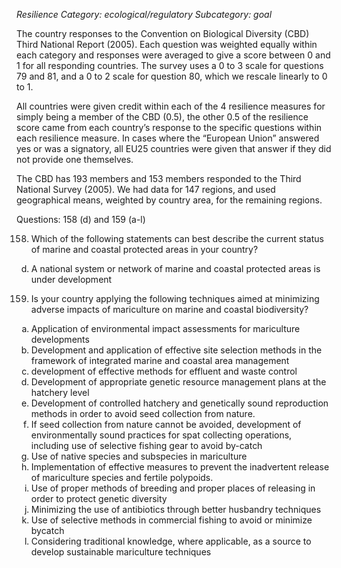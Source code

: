 *Resilience*
*Category: ecological/regulatory*
*Subcategory: goal*

The country responses to the Convention on Biological Diversity (CBD) Third National Report (2005). Each
question was weighted equally within each category and responses were averaged to give a score between 0 and 1 for all responding countries. The survey uses a 0 to 3 scale for questions 79 and 81, and a 0 to 2 scale for question 80, which we rescale linearly to 0 to 1.

All countries were given credit within each of the 4 resilience measures for simply being a member of the CBD (0.5), the other 0.5 of the resilience score came from each country’s response to the specific questions within each resilience measure. In cases where the "European Union" answered yes or was a signatory, all EU25 countries were given that answer if they did not provide one themselves. 

The CBD has 193 members and 153 members responded to the Third National Survey (2005). We had data for 147
regions, and used geographical means, weighted by country area, for the remaining regions. 

Questions: 158 (d) and 159 (a-l)

158. Which of the following statements can best describe the current status of marine and coastal protected areas in your country?
d) A national system or network of marine and coastal protected areas is under
development

159. Is your country applying the following techniques aimed at minimizing adverse impacts of mariculture on marine and coastal biodiversity?
a) Application of environmental impact assessments for mariculture developments
b) Development and application of effective site selection methods in the framework of integrated marine and coastal area management
c) development of effective methods for effluent and waste control
d) Development of appropriate genetic resource management plans at the hatchery level
e) Development of controlled hatchery and genetically sound reproduction methods in order to avoid seed collection from nature.
f) If seed collection from nature cannot be avoided, development of environmentally sound practices for spat collecting operations, including use of selective fishing gear to avoid by-catch
g) Use of native species and subspecies in mariculture
h) Implementation of effective measures to prevent the inadvertent release of mariculture species and fertile polypoids.
i) Use of proper methods of breeding and proper places of releasing in order to protect genetic diversity
j) Minimizing the use of antibiotics through better husbandry techniques
k) Use of selective methods in commercial fishing to avoid or minimize bycatch
l) Considering traditional knowledge, where applicable, as a source to develop sustainable mariculture techniques